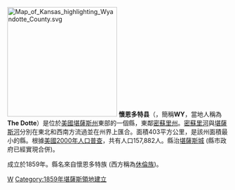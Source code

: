 {{noteTA
|T=zh-hans:怀恩多特县 (堪萨斯州);zh-hk:懷恩多特縣 (堪薩斯州);zh-tw:懷恩多特郡 (堪薩斯州);
|1=zh-hans:县;zh-hk:縣;zh-tw:郡;
}}

[[File:Map_of_Kansas_highlighting_Wyandotte_County.svg|250px]]
'''懷恩多特县'''（{{lang-en|Wyandotte County}}，簡稱'''WY'''，當地人稱為'''The Dotte'''）是位於[[美國|美國]][[堪薩斯州|堪薩斯州]]東部的一個縣，東鄰[[密蘇里州|密蘇里州]]。[[密蘇里河|密蘇里河]]與[[堪薩斯河|堪薩斯河]]分別在東北和西南方流過並在州界上匯合。面積403平方公里，是該州面積最小的縣。根據[[美國2000年人口普查|美國2000年人口普查]]，共有人口157,882人。縣治[[堪薩斯城_(堪薩斯州)|堪薩斯城]] (縣市政府已經實現合併)。

成立於1859年。縣名來自懷恩多特族 (西方稱為[[休倫族|休倫族]])。
{{Kansas-stub}}
[[Category:堪萨斯州行政区划|W]]
[[Category:1859年堪薩斯領地建立|Category:1859年堪薩斯領地建立]]